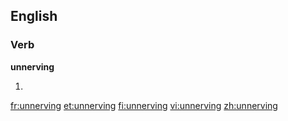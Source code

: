 ==English==

===Verb===
'''unnerving'''

# {{present participle of|unnerve}}

[[fr:unnerving]]
[[et:unnerving]]
[[fi:unnerving]]
[[vi:unnerving]]
[[zh:unnerving]]